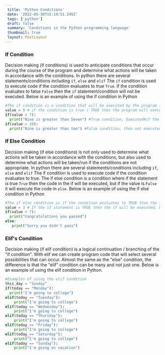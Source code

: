 ```yaml
---
 title: 'Python Conditions'
 date: '2022-05-30T15:19:51.245Z'
 tags: ['python']
 draft: false
 summary: 'Conditions in the Python programming language'
 thumbnail: true
 layout: PostLayout
---
```


### If Condition

Decision making (if conditions) is used to anticipate conditions that occur during the course of the program and determine what actions will be taken in accordance with the conditions.
In python there are several statements/conditions including `if`, `else` and `elif` The `if` condition is used to execute code if the condition evaluates to true `True`.
If the condition evaluates to false `False` then the `if` statement/condition will not be executed.
Below is an example of using the if condition in Python

```python:condition-if.py
#The if condition is a condition that will be executed by the program if it is true or TRUE
value = 9 # if the condition is true / TRUE then the program will execute the command below
if(value > 7):
  print("Nine is greater than Seven") #True condition, Executed#if the condition is false/FALSE then the program will not execute the command below
if(value > 10):
  print("Nine is greater than ten") #False condition, then not executed
```

### If Else Condition

Decision making (if else conditions) is not only used to determine what actions will be taken in accordance with the conditions, but also used to determine what actions will be taken/run if the conditions are not appropriate.
In python there are several statements/conditions including `if`, `else` and `elif`
The if condition is used to execute code if the condition evaluates to true.
The if else condition is a condition where if the statement is true `True` then the code in the if will be executed, but if the value is `False` it will execute the code in `else`.
Below is an example of using the if else condition in Python

```python:condition-if-else.py
#The if else condition is if the condition evaluates to TRUE then the if code will be executed, but if it is FALSE then the else code will be executed
value = 3 # If the if statement is TRUE then the if will be executed, but if FALSE the else code will be executed.
if(value > 7):
  print("Congratulations you passed")
else:
   print("Sorry you didn't pass")
```

### Elif's Condition

Decision making (if elif condition) is a logical continuation / branching of the "if condition". With elif we can create program code that will select several possibilities that can occur. Almost the same as the "else" condition, the difference is that the "elif" condition can be many and not just one. Below is an example of using the elif condition in Python.

```python:elif.py
#Examples of using the elif condition
this_day = "Sunday"
if(today == "Monday"):
  print("I'm going to college")
elif(today_== "Tuesday"):
    print("I'm going to college")
elif(today == "Wednesday"):
    print("I'm going to college")
elif(today == "Thursday"):
    print("I'm going to college")
elif(today_== "Friday"):
    print("I'm going to college")
elif(today_== "Saturday"):
    print("I'm going to college")
elif(today == "Sunday"):
    print("I'm going on vacation")
```
